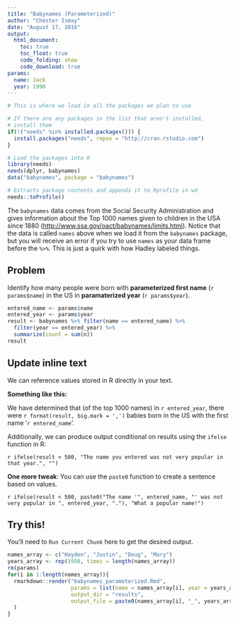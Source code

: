 ```yaml
---
title: "Babynames (Parameterized)"
author: "Chester Ismay"
date: "August 17, 2016"
output:
  html_document:
    toc: true
    toc_float: true
    code_folding: show
    code_download: true
params:
  name: Jack
  year: 1990
---
```


```r
# This is where we load in all the packages we plan to use

# If there are any packages in the list that aren't installed,
# install them
if(!("needs" %in% installed.packages())) {
  install.packages("needs", repos = "http://cran.rstudio.com")
}

# Load the packages into R
library(needs)
needs(dplyr, babynames)
data("babynames", package = "babynames")

# Extracts package contents and appends it to Rprofile in wd
needs::toProfile()
```

The `babynames` data comes from the Social Security Administration and gives information about the Top 1000 names given to children in the USA since 1880 (<http://www.ssa.gov/oact/babynames/limits.html>). Notice that the data is called `names` above when we load it from the `babynames` package, but you will receive an error if you try to use `names` as your data frame before the `%>%`.  This is just a quirk with how Hadley labeled things. 

## Problem

Identify how many people were born with **parameterized first name** (`r params$name`) in the US in **paramaterized year** (`r params$year`).

```r
entered_name <- params$name
entered_year <- params$year
result <- babynames %>% filter(name == entered_name) %>%
  filter(year == entered_year) %>%
  summarize(count = sum(n))
result
```

## Update inline text

We can reference values stored in R directly in your text.  

**Something like this:**

We have determined that (of the top 1000 names) in `r entered_year`, there were `r format(result, big.mark = ',')` babies born in the US with the first name '`r entered_name`'.

Additionally, we can produce output conditional on results using the `ifelse` function in R:

`r ifelse(result < 500, "The name you entered was not very popular in that year.", "")`

**One more tweak**:  You can use the `paste0` function to create a sentence based on values.

`r ifelse(result < 500, paste0("The name '", entered_name, "' was not very popular in ", entered_year, "."), "What a popular name!")`

## Try this!

You'll need to `Run Current Chunk` here to get the desired output.

```r
names_array <- c("Hayden", "Justin", "Doug", "Mary")
years_array <- rep(1950, times = length(names_array))
rm(params)
for(i in 1:length(names_array)){
  rmarkdown::render("babynames_parameterized.Rmd", 
                    params = list(name = names_array[i], year = years_array[i]),
                    output_dir = "results",
                    output_file = paste0(names_array[i], "_", years_array[i], ".html")
  )
}
```

